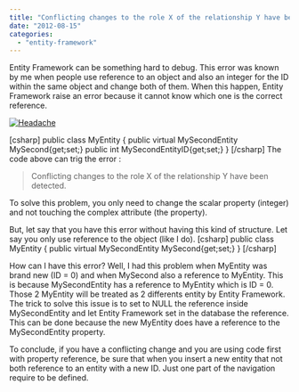 ```yaml
---
title: "Conflicting changes to the role X of the relationship Y have been detected."
date: "2012-08-15"
categories: 
  - "entity-framework"
---
```


Entity Framework can be something hard to debug. This error was known by me when people use reference to an object and also an integer for the ID within the same object and change both of them. When this happen, Entity Framework raise an error because it cannot know which one is the correct reference.

[![](http://patrickdesjardins.com/blog/wp-content/uploads/2012/08/ID-10078092.jpg "Headache")](http://patrickdesjardins.com/blog/conflicting-changes-to-the-role-x-of-the-relationship-y-have-been-detected/id-10078092)

\[csharp\] public class MyEntity { public virtual MySecondEntity MySecond{get;set;} public int MySecondEntityID{get;set;} } \[/csharp\] The code above can trig the error :

> Conflicting changes to the role X of the relationship Y have been detected.

To solve this problem, you only need to change the scalar property (integer) and not touching the complex attribute (the property).

But, let say that you have this error without having this kind of structure. Let say you only use reference to the object (like I do). \[csharp\] public class MyEntity { public virtual MySecondEntity MySecond{get;set;} } \[/csharp\]

How can I have this error? Well, I had this problem when MyEntity was brand new (ID = 0) and when MySecond also a reference to MyEntity. This is because MySecondEntity has a reference to MyEntity which is ID = 0. Those 2 MyEntity will be treated as 2 differents entity by Entity Framework. The trick to solve this issue is to set to NULL the reference inside MySecondEntity and let Entity Framework set in the database the reference. This can be done because the new MyEntity does have a reference to the MySecondEntity property.

To conclude, if you have a conflicting change and you are using code first with property reference, be sure that when you insert a new entity that not both reference to an entity with a new ID. Just one part of the navigation require to be defined.
